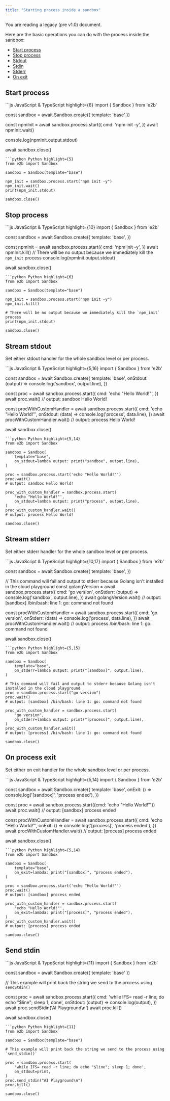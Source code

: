 ```yaml
---
title: "Starting process inside a sandbox"
---
```


<Callout icon="circle-exclamation" color="#ff8800" iconType="regular">You are reading a legacy (pre v1.0) document.</Callout>


Here are the basic operations you can do with the process inside the sandbox:

- [Start process](#start-process)
- [Stop process](#stop-process)
- [Stdout](#stream-stdout)
- [Stdin](#send-stdin)
- [Stderr](#stream-stderr)
- [On exit](#on-process-exit)

## Start process

<CodeGroup>
```js JavaScript & TypeScript highlight={6}
import { Sandbox } from 'e2b'

const sandbox = await Sandbox.create({ template: 'base' })

const npmInit = await sandbox.process.start({
  cmd: 'npm init -y',
})
await npmInit.wait()

console.log(npmInit.output.stdout)

await sandbox.close()
```
```python Python highlight={5}
from e2b import Sandbox

sandbox = Sandbox(template="base")

npm_init = sandbox.process.start("npm init -y")
npm_init.wait()
print(npm_init.stdout)

sandbox.close()
```
</CodeGroup>

## Stop process

<CodeGroup>
```js JavaScript & TypeScript highlight={10}
import { Sandbox } from 'e2b'

const sandbox = await Sandbox.create({
  template: 'base',
})

const npmInit = await sandbox.process.start({
  cmd: 'npm init -y',
})
await npmInit.kill()
// There will be no output because we immediately kill the `npm_init` process
console.log(npmInit.output.stdout)

await sandbox.close()
```
```python Python highlight={6}
from e2b import Sandbox

sandbox = Sandbox(template="base")

npm_init = sandbox.process.start("npm init -y")
npm_init.kill()

# There will be no output because we immediately kill the `npm_init` process
print(npm_init.stdout)

sandbox.close()
```
</CodeGroup>

## Stream stdout

Set either stdout handler for the whole sandbox level or per process.

<CodeGroup>
```js JavaScript & TypeScript highlight={5,16}
import { Sandbox } from 'e2b'

const sandbox = await Sandbox.create({
  template: 'base',
  onStdout: (output) => console.log('sandbox', output.line),
})

const proc = await sandbox.process.start({
  cmd: 'echo "Hello World!"',
})
await proc.wait()
// output: sandbox Hello World!

const procWithCustomHandler = await sandbox.process.start({
  cmd: 'echo "Hello World!"',
  onStdout: (data) => console.log('process', data.line),
})
await procWithCustomHandler.wait()
// output: process Hello World!

await sandbox.close()
```
```python Python highlight={5,14}
from e2b import Sandbox

sandbox = Sandbox(
    template="base",
    on_stdout=lambda output: print("sandbox", output.line), 
)

proc = sandbox.process.start('echo "Hello World!"')
proc.wait()
# output: sandbox Hello World!

proc_with_custom_handler = sandbox.process.start(
    'echo "Hello World!"',
    on_stdout=lambda output: print("process", output.line), 
)
proc_with_custom_handler.wait()
# output: process Hello World!

sandbox.close()
```
</CodeGroup>

## Stream stderr

Set either stderr handler for the whole sandbox level or per process.

<CodeGroup>
```js JavaScript & TypeScript highlight={10,17}
import { Sandbox } from 'e2b'

const sandbox = await Sandbox.create({
  template: 'base',
})

// This command will fail and output to stderr because Golang isn't installed in the cloud playground
const golangVersion = await sandbox.process.start({
  cmd: 'go version',
  onStderr: (output) => console.log('sandbox', output.line),
})
await golangVersion.wait()
// output: [sandbox] /bin/bash: line 1: go: command not found

const procWithCustomHandler = await sandbox.process.start({
  cmd: 'go version',
  onStderr: (data) => console.log('process', data.line),
})
await procWithCustomHandler.wait()
// output: process /bin/bash: line 1: go: command not found

await sandbox.close()
```
```python Python highlight={5,15}
from e2b import Sandbox

sandbox = Sandbox(
    template="base",
    on_stderr=lambda output: print("[sandbox]", output.line),
)

# This command will fail and output to stderr because Golang isn't installed in the cloud playground
proc = sandbox.process.start("go version")
proc.wait()
# output: [sandbox] /bin/bash: line 1: go: command not found

proc_with_custom_handler = sandbox.process.start(
    "go version",
    on_stderr=lambda output: print("[process]", output.line),
)
proc_with_custom_handler.wait()
# output: [process] /bin/bash: line 1: go: command not found

sandbox.close()
```
</CodeGroup>

## On process exit

Set either on exit handler for the whole sandbox level or per process.

<CodeGroup>
```js JavaScript & TypeScript highlight={5,14}
import { Sandbox } from 'e2b'

const sandbox = await Sandbox.create({
  template: 'base',
  onExit: () => console.log('[sandbox]', 'process ended'),
})

const proc = await sandbox.process.start({cmd: 'echo "Hello World!"'})
await proc.wait()
// output: [sandbox] process ended

const procWithCustomHandler = await sandbox.process.start({
  cmd: 'echo "Hello World!"',
  onExit: () => console.log('[process]', 'process ended'),
})
await procWithCustomHandler.wait()
// output: [process] process ended

await sandbox.close()
```
```python Python highlight={5,14}
from e2b import Sandbox

sandbox = Sandbox(
    template="base",
    on_exit=lambda: print("[sandbox]", "process ended"), 
)

proc = sandbox.process.start('echo "Hello World!"')
proc.wait()
# output: [sandbox] process ended

proc_with_custom_handler = sandbox.process.start(
    'echo "Hello World!"',
    on_exit=lambda: print("[process]", "process ended"), 
)
proc_with_custom_handler.wait()
# output: [process] process ended

sandbox.close()
```
</CodeGroup>

## Send stdin

<CodeGroup>
```js JavaScript & TypeScript highlight={11}
import { Sandbox } from 'e2b'

const sandbox = await Sandbox.create({ template: 'base' })

// This example will print back the string we send to the process using `sendStdin()`

const proc = await sandbox.process.start({
  cmd: 'while IFS= read -r line; do echo "$line"; sleep 1; done',
  onStdout: (output) => console.log(output),
})
await proc.sendStdin('AI Playground\n')
await proc.kill()

await sandbox.close()
```
```python Python highlight={11}
from e2b import Sandbox

sandbox = Sandbox(template="base")

# This example will print back the string we send to the process using `send_stdin()`

proc = sandbox.process.start(
    'while IFS= read -r line; do echo "$line"; sleep 1; done',
    on_stdout=print,
)
proc.send_stdin("AI Playground\n")
proc.kill()

sandbox.close()
```
</CodeGroup>